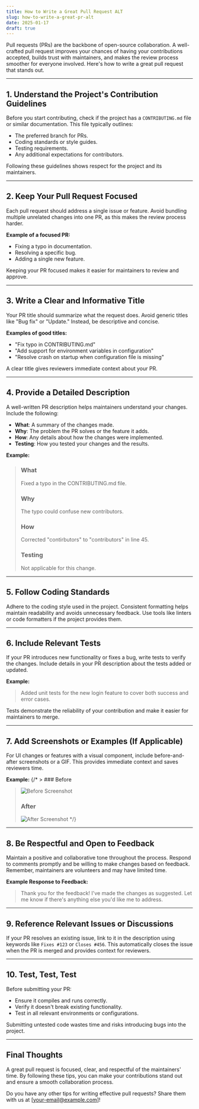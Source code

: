 ```yaml
---
title: How to Write a Great Pull Request ALT
slug: how-to-write-a-great-pr-alt
date: 2025-01-17
draft: true
---
```


Pull requests (PRs) are the backbone of open-source collaboration. A well-crafted pull request improves your chances of having your contributions accepted, builds trust with maintainers, and makes the review process smoother for everyone involved. Here's how to write a great pull request that stands out.

---

## 1. Understand the Project's Contribution Guidelines

Before you start contributing, check if the project has a `CONTRIBUTING.md` file or similar documentation. This file typically outlines:
- The preferred branch for PRs.
- Coding standards or style guides.
- Testing requirements.
- Any additional expectations for contributors.

Following these guidelines shows respect for the project and its maintainers.

---

## 2. Keep Your Pull Request Focused

Each pull request should address a single issue or feature. Avoid bundling multiple unrelated changes into one PR, as this makes the review process harder.

**Example of a focused PR:**
- Fixing a typo in documentation.
- Resolving a specific bug.
- Adding a single new feature.

Keeping your PR focused makes it easier for maintainers to review and approve.

---

## 3. Write a Clear and Informative Title

Your PR title should summarize what the request does. Avoid generic titles like "Bug fix" or "Update." Instead, be descriptive and concise.

**Examples of good titles:**
- "Fix typo in CONTRIBUTING.md"  
- "Add support for environment variables in configuration"  
- "Resolve crash on startup when configuration file is missing"  

A clear title gives reviewers immediate context about your PR.

---

## 4. Provide a Detailed Description

A well-written PR description helps maintainers understand your changes. Include the following:
- **What**: A summary of the changes made.  
- **Why**: The problem the PR solves or the feature it adds.  
- **How**: Any details about how the changes were implemented.  
- **Testing**: How you tested your changes and the results.

**Example:**
> ### What  
> Fixed a typo in the CONTRIBUTING.md file.  
>
> ### Why  
> The typo could confuse new contributors.  
>
> ### How  
> Corrected "contirbutors" to "contributors" in line 45.  
>
> ### Testing  
> Not applicable for this change.

---

## 5. Follow Coding Standards

Adhere to the coding style used in the project. Consistent formatting helps maintain readability and avoids unnecessary feedback. Use tools like linters or code formatters if the project provides them.

---

## 6. Include Relevant Tests

If your PR introduces new functionality or fixes a bug, write tests to verify the changes. Include details in your PR description about the tests added or updated.

**Example:**
> Added unit tests for the new login feature to cover both success and error cases.

Tests demonstrate the reliability of your contribution and make it easier for maintainers to merge.

---

## 7. Add Screenshots or Examples (If Applicable)

For UI changes or features with a visual component, include before-and-after screenshots or a GIF. This provides immediate context and saves reviewers time.

**Example:**
{/* > ### Before  
> ![Before Screenshot](link-to-image)  
>
> ### After  
> ![After Screenshot](link-to-image) */}

---

## 8. Be Respectful and Open to Feedback

Maintain a positive and collaborative tone throughout the process. Respond to comments promptly and be willing to make changes based on feedback. Remember, maintainers are volunteers and may have limited time.

**Example Response to Feedback:**
> Thank you for the feedback! I've made the changes as suggested. Let me know if there's anything else you'd like me to address.

---

## 9. Reference Relevant Issues or Discussions

If your PR resolves an existing issue, link to it in the description using keywords like `Fixes #123` or `Closes #456`. This automatically closes the issue when the PR is merged and provides context for reviewers.

---

## 10. Test, Test, Test

Before submitting your PR:
- Ensure it compiles and runs correctly.
- Verify it doesn't break existing functionality.
- Test in all relevant environments or configurations.

Submitting untested code wastes time and risks introducing bugs into the project.

---

## Final Thoughts

A great pull request is focused, clear, and respectful of the maintainers' time. By following these tips, you can make your contributions stand out and ensure a smooth collaboration process.

Do you have any other tips for writing effective pull requests? Share them with us at [your-email@example.com]!
